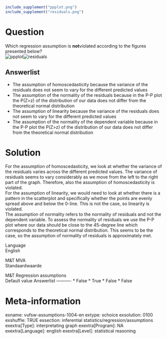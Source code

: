```r
include_supplement("ppplot.png")
include_supplement("residuals.png")
```

Question
========
Which regression assumption is **not**violated according to the figures
presented below?  
<img src="ppplot.png" class="fr-fic fr-dii tvcss_2" alt="ppplot" /><img src="residuals.png" class="fr-fic fr-dii tvcss_3"
alt="residuals" />

Answerlist
----------
* The assumption of homoscedasticity because the variance of the residuals
  does not seem to vary for the different predicted values
* The assumption of the normality of the residuals because in the P-P plot
  the P(Z&gt;z) of the distribution of our data does not differ from the
  theoretical normal distribution
* The assumption of linearity because the variance of the residuals does
  not seem to vary for the different predicted values
* The assumption of the normality of the dependent variable because in the
  P-P plot the P(Z&gt;z) of the distribution of our data does not differ
  from the theoretical normal distribution

Solution
========





For the assumption of homoscedasticity, we look at whether the variance
of the residuals varies across the different predicted values. The
variance of residuals seems to vary considerably as we move from the
left to the right part of the graph. Therefore, also the assumption of
homoscedasticity is violated.  
For the assumption of linearity, we would need to look at whether there
is a pattern in the scatterplot and specifically whether the points are
evenly spread above and below the 0-line. This is not the case, so
linearity is violated.  
The assumption of normality refers to the normality of residuals and not
the dependent variable. To assess the normality of residuals we use the
P-P plot where our data should be close to the 45-degree line which
corresponds to the theoretical normal distribution. This seems to be the
case, so the assumption of normality of residuals is approximately met.





Language  
English

M&T MVA  
Standaardwaarde

M&T Regression assumptions  
Default value
Answerlist
----------
* False
* True
* False
* False

Meta-information
================
exname: vufsw-assumptions-1004-en
extype: schoice
exsolution: 0100
exshuffle: TRUE
exsection: inferential statistics/regression/assumptions
exextra[Type]: interpretating graph
exextra[Program]: NA
exextra[Language]: english
exextra[Level]: statistical reasoning


